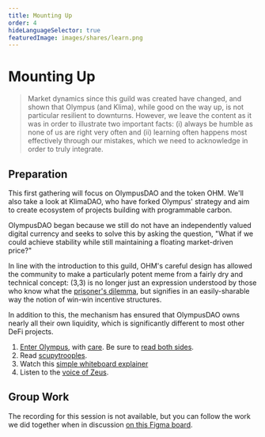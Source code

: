```yaml
---
title: Mounting Up
order: 4
hideLanguageSelector: true
featuredImage: images/shares/learn.png
---
```


# Mounting Up

> Market dynamics since this guild was created have changed, and shown that Olympus (and Klima), while good on the way up, is not particular resilient to downturns. However, we leave the content as it was in order to illustrate two important facts: (i) always be humble as none of us are right very often and (ii) learning often happens most effectively through our mistakes, which we need to acknowledge in order to truly integrate. 

## Preparation

This first gathering will focus on OlympusDAO and the token OHM. We'll also take a look at KlimaDAO, who have forked Olympus' strategy and aim to create ecosystem of projects building with programmable carbon.

OlympusDAO began because we still do not have an independently valued digital currency and seeks to solve this by asking the question, "What if we could achieve stability while still maintaining a floating market-driven price?"

In line with the introduction to this guild, OHM's careful design has allowed the community to make a particularly potent meme from a fairly dry and technical concept: (3,3) is no longer just an expression understood by those who know what the [prisoner's dilemma](https://en.wikipedia.org/wiki/Prisoner%27s_dilemma), but signifies in an easily-sharable way the notion of win-win incentive structures.

In addition to this, the mechanism has ensured that OlympusDAO owns nearly all their own liquidity, which is significantly different to most other DeFi projects.

1. [Enter Olympus](https://every.to/almanack/olympus-dao), with [care](https://dirtroads.substack.com/p/-18-olympus-devourer-of-planets). Be sure to [read both sides](https://twitter.com/cyounessi1/status/1483594676145954818).
2. Read [scupytrooples](https://twitter.com/scupytrooples/status/1447398430574141445).
3. Watch this [simple whiteboard explainer](https://youtu.be/o699i_l_qy8)
4. Listen to the [voice of Zeus](https://anchor.fm/missiondefi/episodes/EP-15---Is-Zeus-of-Olympus-DAO-the-god-of-protocol-planning-we-didnt-know-we-needed--OHM-e17vkc1).

## Group Work

The recording for this session is not available, but you can follow the work we did together when in discussion [on this Figma board](https://www.figma.com/file/Q403umcOyBmLI68TL3mVxb/OHM?node-id=0%3A1).